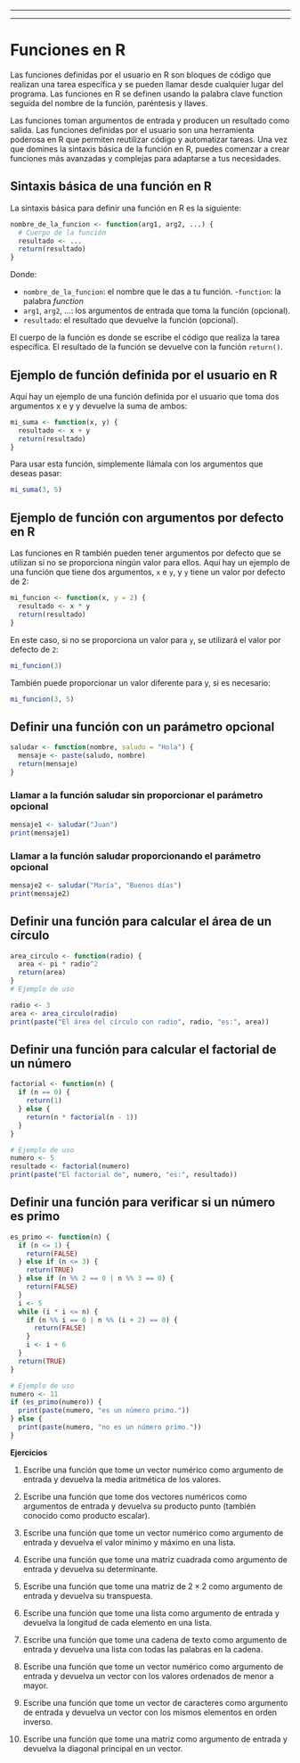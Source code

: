 ------------------------------------------------------------------------

------------------------------------------------------------------------

# Funciones en R {#functions}

Las funciones definidas por el usuario en R son bloques de código que realizan una tarea específica y se pueden llamar desde cualquier lugar del programa. Las funciones en R se definen usando la palabra clave function seguida del nombre de la función, paréntesis y llaves.

Las funciones toman argumentos de entrada y producen un resultado como salida. Las funciones definidas por el usuario son una herramienta poderosa en R que permiten reutilizar código y automatizar tareas. Una vez que domines la sintaxis básica de la función en R, puedes comenzar a crear funciones más avanzadas y complejas para adaptarse a tus necesidades.

## Sintaxis básica de una función en R

La sintaxis básica para definir una función en R es la siguiente:

```{r}
nombre_de_la_funcion <- function(arg1, arg2, ...) {
  # Cuerpo de la función
  resultado <- ...
  return(resultado)
}

```

Donde:

-   `nombre_de_la_funcion`: el nombre que le das a tu función. -`function`: la palabra *function*
-   `arg1`, `arg2`, ...: los argumentos de entrada que toma la función (opcional).
-   `resultado`: el resultado que devuelve la función (opcional).

El cuerpo de la función es donde se escribe el código que realiza la tarea específica. El resultado de la función se devuelve con la función `return()`.

## Ejemplo de función definida por el usuario en R

Aquí hay un ejemplo de una función definida por el usuario que toma dos argumentos x e y y devuelve la suma de ambos:

```{r}
mi_suma <- function(x, y) {
  resultado <- x + y
  return(resultado)
}

```

Para usar esta función, simplemente llámala con los argumentos que deseas pasar:

```{r}
mi_suma(3, 5)

```

## Ejemplo de función con argumentos por defecto en R

Las funciones en R también pueden tener argumentos por defecto que se utilizan si no se proporciona ningún valor para ellos. Aquí hay un ejemplo de una función que tiene dos argumentos, `x` e `y`, y `y` tiene un valor por defecto de 2:

```{r}
mi_funcion <- function(x, y = 2) {
  resultado <- x * y
  return(resultado)
}
```

En este caso, si no se proporciona un valor para `y`, se utilizará el valor por defecto de `2`:

```{r}
mi_funcion(3)
```

También puede proporcionar un valor diferente para y, si es necesario:

```{r}
mi_funcion(3, 5)
```

## Definir una función con un parámetro opcional

```{r}
saludar <- function(nombre, saludo = "Hola") {
  mensaje <- paste(saludo, nombre)
  return(mensaje)
}
```

### Llamar a la función saludar sin proporcionar el parámetro opcional

```{r}
mensaje1 <- saludar("Juan")
print(mensaje1)
```

### Llamar a la función saludar proporcionando el parámetro opcional

```{r}
mensaje2 <- saludar("María", "Buenos días")
print(mensaje2)
```

## Definir una función para calcular el área de un círculo

```{r}
area_circulo <- function(radio) {
  area <- pi * radio^2
  return(area)
}
# Ejemplo de uso

radio <- 3
area <- area_circulo(radio)
print(paste("El área del círculo con radio", radio, "es:", area))
```

## Definir una función para calcular el factorial de un número

```{r}
factorial <- function(n) {
  if (n == 0) {
    return(1)
  } else {
    return(n * factorial(n - 1))
  }
}

# Ejemplo de uso
numero <- 5
resultado <- factorial(numero)
print(paste("El factorial de", numero, "es:", resultado))
```

## Definir una función para verificar si un número es primo

```{r}
es_primo <- function(n) {
  if (n <= 1) {
    return(FALSE)
  } else if (n <= 3) {
    return(TRUE)
  } else if (n %% 2 == 0 | n %% 3 == 0) {
    return(FALSE)
  }
  i <- 5
  while (i * i <= n) {
    if (n %% i == 0 | n %% (i + 2) == 0) {
      return(FALSE)
    }
    i <- i + 6
  }
  return(TRUE)
}

# Ejemplo de uso
numero <- 11
if (es_primo(numero)) {
  print(paste(numero, "es un número primo."))
} else {
  print(paste(numero, "no es un número primo."))
}
```

**Ejercicios**

1.  Escribe una función que tome un vector numérico como argumento de entrada y devuelva la media aritmética de los valores.

2.  Escribe una función que tome dos vectores numéricos como argumentos de entrada y devuelva su producto punto (también conocido como producto escalar).

3.  Escribe una función que tome un vector numérico como argumento de entrada y devuelva el valor mínimo y máximo en una lista.

4.  Escribe una función que tome una matriz cuadrada como argumento de entrada y devuelva su determinante.

5.  Escribe una función que tome una matriz de $2 \times 2$ como argumento de entrada y devuelva su transpuesta.

6.  Escribe una función que tome una lista como argumento de entrada y devuelva la longitud de cada elemento en una lista.

7.  Escribe una función que tome una cadena de texto como argumento de entrada y devuelva una lista con todas las palabras en la cadena.

8.  Escribe una función que tome un vector numérico como argumento de entrada y devuelva un vector con los valores ordenados de menor a mayor.

9.  Escribe una función que tome un vector de caracteres como argumento de entrada y devuelva un vector con los mismos elementos en orden inverso.

10. Escribe una función que tome una matriz como argumento de entrada y devuelva la diagonal principal en un vector.
